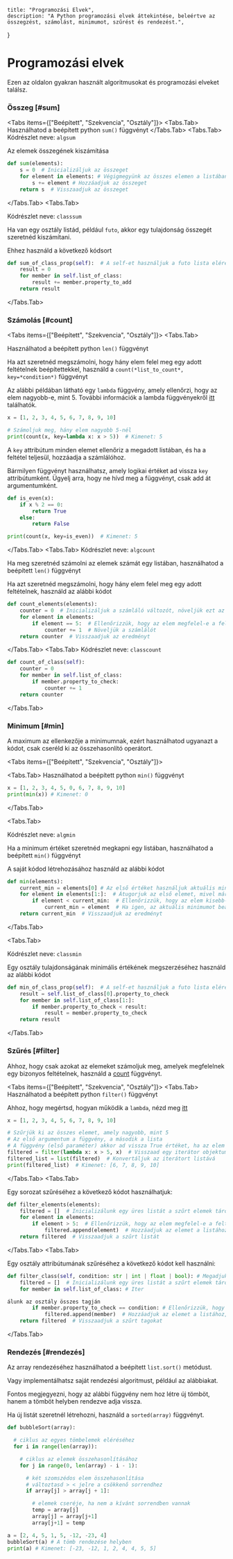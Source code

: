 
    title: "Programozási Elvek",
    description: "A Python programozási elvek áttekintése, beleértve az összegzést, számolást, minimumot, szűrést és rendezést.",
}

# Programozási elvek

Ezen az oldalon gyakran használt algoritmusokat és programozási elveket találsz.

### Összeg [#sum]

<Tabs items={["Beépített", "Szekvencia", "Osztály"]}>
<Tabs.Tab>
Használhatod a beépített python `sum()` függvényt
</Tabs.Tab>
<Tabs.Tab>
Kódrészlet neve: `algsum`

Az elemek összegének kiszámítása

```py filename="sum.py" copy
def sum(elements):
    s = 0  # Inicializáljuk az összeget
    for element in elements: # Végigmegyünk az összes elemen a listában
        s += element # Hozzáadjuk az összeget
    return s  # Visszaadjuk az összeget
```

</Tabs.Tab>
<Tabs.Tab>

Kódrészlet neve: `classsum`

Ha van egy osztály listád, például `futo`, akkor egy tulajdonság összegét szeretnéd kiszámítani.

Ehhez használd a következő kódsort

```py filename="sum_class.py" copy
def sum_of_class_prop(self):  # A self-et használjuk a futo lista eléréséhez
    result = 0
    for member in self.list_of_class:
        result += member.property_to_add
    return result
```

</Tabs.Tab>
</Tabs>

### Számolás [#count]

<Tabs items={["Beépített", "Szekvencia", "Osztály"]}>
<Tabs.Tab>

Használhatod a beépített python `len()` függvényt

Ha azt szeretnéd megszámolni, hogy hány elem felel meg egy adott feltételnek beépítettekkel, használd a `count(*list_to_count*, key=*condition*)` függvényt

Az alábbi példában látható egy `lambda` függvény, amely ellenőrzi, hogy az elem nagyobb-e, mint 5. További információk a lambda függvényekről [itt](/py/functions#lambda-functions) találhatók.

```py
x = [1, 2, 3, 4, 5, 6, 7, 8, 9, 10]

# Számoljuk meg, hány elem nagyobb 5-nél
print(count(x, key=lambda x: x > 5))  # Kimenet: 5
```

A `key` attribútum minden elemet ellenőriz a megadott listában, és ha a feltétel teljesül, hozzáadja a számlálóhoz.

Bármilyen függvényt használhatsz, amely logikai értéket ad vissza `key` attribútumként. Ügyelj arra, hogy ne hívd meg a függvényt, csak add át argumentumként.

```py copy {7}
def is_even(x):
    if x % 2 == 0:
        return True
    else:
        return False

print(count(x, key=is_even))  # Kimenet: 5
```

</Tabs.Tab>
<Tabs.Tab>
Kódrészlet neve: `algcount`

Ha meg szeretnéd számolni az elemek számát egy listában, használhatod a beépített `len()` függvényt

Ha azt szeretnéd megszámolni, hogy hány elem felel meg egy adott feltételnek, használd az alábbi kódot

```py filename="count.py" copy
def count_elements(elements):
    counter = 0  # Inicializáljuk a számláló változót, növeljük ezt az értéket, ha elemet találunk
    for element in elements:
        if element == 5:  # Ellenőrizzük, hogy az elem megfelel-e a feltételnek
            counter += 1  # Növeljük a számlálót
    return counter  # Visszaadjuk az eredményt
```

</Tabs.Tab>
<Tabs.Tab>
Kódrészlet neve: `classcount`

```py filename="classcount.py" copy
def count_of_class(self):
    counter = 0
    for member in self.list_of_class:
        if member.property_to_check:
            counter += 1
    return counter
```

</Tabs.Tab>

</Tabs>

### Minimum [#min]

A maximum az ellenkezője a minimumnak, ezért használhatod ugyanazt a kódot, csak cseréld ki az összehasonlító operátort.

<Tabs items={["Beépített", "Szekvencia", "Osztály"]}>

<Tabs.Tab>
Használhatod a beépített python `min()` függvényt

```py copy /0/
x = [1, 2, 3, 4, 5, 0, 6, 7, 8, 9, 10]
print(min(x)) # Kimenet: 0
```

</Tabs.Tab>

<Tabs.Tab>

Kódrészlet neve: `algmin`

Ha a minimum értéket szeretnéd megkapni egy listában, használhatod a beépített `min()` függvényt

A saját kódod létrehozásához használd az alábbi kódot

```py filename="min.py" copy
def min(elements):
    current_min = elements[0] # Az első értéket használjuk aktuális minimumnak
    for element in elements[1:]:  # Átugorjuk az első elemet, mivel már az az aktuális minimum
        if element < current_min:  # Ellenőrizzük, hogy az elem kisebb-e, mint az aktuális minimum
            current_min = element  # Ha igen, az aktuális minimumot beállítjuk az elem értékére
    return current_min  # Visszaadjuk az eredményt
```

</Tabs.Tab>

<Tabs.Tab>

Kódrészlet neve: `classmin`

Egy osztály tulajdonságának minimális értékének megszerzéséhez használd az alábbi kódot

```py filename="min_class.py" copy
def min_of_class_prop(self):  # A self-et használjuk a futo lista eléréséhez
    result = self.list_of_class[0].property_to_check
    for member in self.list_of_class[1:]:
        if member.property_to_check < result:
            result = member.property_to_check
    return result
```

</Tabs.Tab>
</Tabs>

### Szűrés [#filter]

Ahhoz, hogy csak azokat az elemeket számoljuk meg, amelyek megfelelnek egy bizonyos feltételnek, használd a [count](#count) függvényt.

<Tabs items={["Beépített", "Szekvencia", "Osztály"]}>
<Tabs.Tab>
Használhatod a beépített python `filter()` függvényt

Ahhoz, hogy megértsd, hogyan működik a `lambda`, nézd meg [itt](/py/functions#lambda)

```py
x = [1, 2, 3, 4, 5, 6, 7, 8, 9, 10]

# Szűrjük ki az összes elemet, amely nagyobb, mint 5
# Az első argumentum a függvény, a második a lista
# A függvény (első paraméter) akkor ad vissza True értéket, ha az elem meg kell tartani
filtered = filter(lambda x: x > 5, x)  # Visszaad egy iterátor objektumot
filtered_list = list(filtered)  # Konvertáljuk az iterátort listává
print(filtered_list)  # Kimenet: [6, 7, 8, 9, 10]
```

</Tabs.Tab>
<Tabs.Tab>

Egy sorozat szűréséhez a következő kódot használhatjuk:

```py filename="filter.py" copy
def filter_elements(elements):
    filtered = []  # Inicializálunk egy üres listát a szűrt elemek tárolására
    for element in elements:
        if element > 5:  # Ellenőrizzük, hogy az elem megfelel-e a feltételnek
            filtered.append(element)  # Hozzáadjuk az elemet a listához
    return filtered  # Visszaadjuk a szűrt listát
```

</Tabs.Tab>
<Tabs.Tab>

Egy osztály attribútumának szűréséhez a következő kódot kell használni:

```py filename="filter_class.py" copy
def filter_class(self, condition: str | int | float | bool): # Megadjuk a feltétel típusát
    filtered = []  # Inicializálunk egy üres listát a szűrt elemek tárolására
    for member in self.list_of_class: # Iter

álunk az osztály összes tagján
        if member.property_to_check == condition: # Ellenőrizzük, hogy a tulajdonság megfelel-e a feltételnek
            filtered.append(member)  # Hozzáadjuk az elemet a listához, ha megfelel a feltételnek
    return filtered  # Visszaadjuk a szűrt tagokat
```

</Tabs.Tab>
</Tabs>

### Rendezés [#rendezés]

Az array rendezéséhez használhatod a beépített `list.sort()` metódust.

Vagy implementálhatsz saját rendezési algoritmust, például az alábbiakat.

Fontos megjegyezni, hogy az alábbi függvény nem hoz létre új tömböt, hanem a tömböt helyben rendezve adja vissza.

Ha új listát szeretnél létrehozni, használd a `sorted(array)` függvényt.

```py filename="sort.py" copy
def bubbleSort(array):

  # ciklus az egyes tömbelemek eléréséhez
  for i in range(len(array)):

    # ciklus az elemek összehasonlításához
    for j in range(0, len(array) - i - 1):

      # két szomszédos elem összehasonlítása
      # változtasd > < jelre a csökkenő sorrendhez
      if array[j] > array[j + 1]:

        # elemek cseréje, ha nem a kívánt sorrendben vannak
        temp = array[j]
        array[j] = array[j+1]
        array[j+1] = temp

a = [2, 4, 5, 1, 5, -12, -23, 4]
bubbleSort(a) # A tömb rendezése helyben
print(a) # Kimenet: [-23, -12, 1, 2, 4, 4, 5, 5]
```
